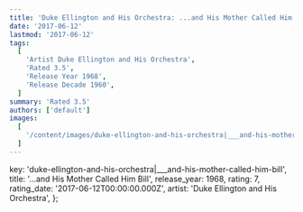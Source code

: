 ```yaml
---
title: 'Duke Ellington and His Orchestra: ...and His Mother Called Him Bill (1968)'
date: '2017-06-12'
lastmod: '2017-06-12'
tags:
  [
    'Artist Duke Ellington and His Orchestra',
    'Rated 3.5',
    'Release Year 1968',
    'Release Decade 1960',
  ]
summary: 'Rated 3.5'
authors: ['default']
images:
  [
    '/content/images/duke-ellington-and-his-orchestra|___and-his-mother-called-him-bill.jpg',
  ]
---
```


  key: 'duke-ellington-and-his-orchestra|___and-his-mother-called-him-bill',
  title: '...and His Mother Called Him Bill',
  release_year: 1968,
  rating: 7,
  rating_date: '2017-06-12T00:00:00.000Z',
  artist: 'Duke Ellington and His Orchestra',
};

<MusicRating data={data} />
